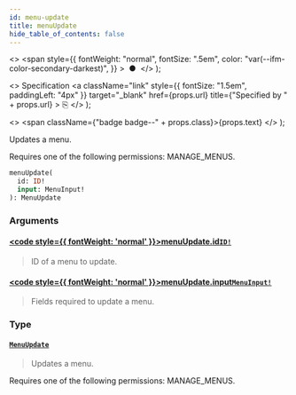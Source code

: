 ```yaml
---
id: menu-update
title: menuUpdate
hide_table_of_contents: false
---
```


  <>
    <span
      style={{
        fontWeight: "normal",
        fontSize: ".5em",
        color: "var(--ifm-color-secondary-darkest)",
      }}
    >
      &nbsp;●&nbsp;
    </span>
  </>
);

  <>
    Specification
    <a
      className="link"
      style={{ fontSize: "1.5em", paddingLeft: "4px" }}
      target="\_blank"
      href={props.url}
      title={"Specified by " + props.url}
    >
      ⎘
    </a>
  </>
);

  <>
    <span className={"badge badge--" + props.class}>{props.text}</span>
  </>
);

Updates a menu.

Requires one of the following permissions: MANAGE_MENUS.

```graphql
menuUpdate(
  id: ID!
  input: MenuInput!
): MenuUpdate
```

### Arguments

#### [<code style={{ fontWeight: 'normal' }}>menuUpdate.<b>id</b></code>](#)<Bullet />[`ID!`](../../api-reference/scalars/id) <Badge class="secondary" text="non-null"/> <Badge class="secondary" text="scalar"/>

> ID of a menu to update.

#### [<code style={{ fontWeight: 'normal' }}>menuUpdate.<b>input</b></code>](#)<Bullet />[`MenuInput!`](../../api-reference/inputs/menu-input) <Badge class="secondary" text="non-null"/> <Badge class="secondary" text="input"/>

> Fields required to update a menu.

### Type

#### [`MenuUpdate`](../../api-reference/objects/menu-update) <Badge class="secondary" text="object"/>

> Updates a menu.

Requires one of the following permissions: MANAGE_MENUS.

>
